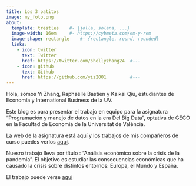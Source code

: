 ---
title: Los 3 patitos
image: my_foto.png
about:
  template: trestles    #- {jolla, solana, ...}
  image-width: 16em     #- https://cybmeta.com/em-y-rem
  image-shape: rectangle    #- {rectangle, round, rounded}
  links:
    - icon: twitter
      text: Twitter
      href: https://twitter.com/shellyzhang24  #---
    - icon: github
      text: Github
      href: https://github.com/yiz2001         #---
---
        
Hola, somos Yi Zhang, Raphaëlle Bastien y Kaikai Qiu, estudiantes de Economía y International Business de la UV.
      
Este blog es para presentar el trabajo en equipo para la asignatura "Programación y manejo de datos en la era Del Big Data", optativa de GECO en la Facultad de Economía de la Universitat de València.

La web de la asignatura está [aquí](https://perezp44.github.io/intro-ds-22-23-web/){target="_blank"} y los trabajos de mis compañeros de curso puedes verlos [aquí](https://perezp44.github.io/intro-ds-22-23-web/07-trabajos_2022-23.html){target="_blank"}.

Nuesro trabajo lleva por título : "Análisis económico sobre la crisis de la pandemia". El objetivo es estudiar las consecuencias económicas que ha causado la crisis sobre distintos entornos: Europa, el Mundo y España.


El trabajo puede verse [aquí](my_trabajo_BigData.html)